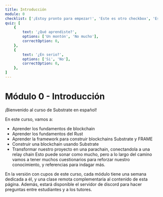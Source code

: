 ```yaml
---
title: Introducción
module: 0
checklist: ['¡Estoy pronto para empezar!', 'Este es otro checkbox', 'Este también']
quiz: [
	{
		text: '¿Qué aprendiste?',
		options: ['Un montón', 'No mucho'],
		correctOption: 0,
	},
	{
		text: '¿En serio?',
		options: ['Si', 'No'],
		correctOption: 0,
	},
]
---
```



# Módulo 0 - Introducción

¡Bienvenido al curso de Substrate en español!

En este curso, vamos a:
- Aprender los fundamentos de blockchain
- Aprender los fundamentos del Rust
- Aprender la framework para construir blockchains Substrate y FRAME
- Construir una blockchain usando Substrate
- Transformar nuestro proyecto en una parachain, conectandola a una relay chain
Esto puede sonar como mucho, pero a lo largo del camino vamos a tener muchos cuestionarios para reforzar nuestro conocimiento, y referencias para indagar más.

<File filename="test.txt" source="/test.txt" />

En la versión con cupos de este curso, cada módulo tiene una semana dedicada a él, y una clase remota complementaria al contenido de esta página.
Además, estará disponible el servidor de discord para hacer preguntas entre estudiantes y a los tutores.
